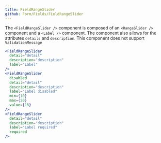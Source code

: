 ```yaml
---
title: FieldRangeSlider
github: Form/Fields/FieldRangeSlider
---
```


The `<FieldRangeSlider />` component is composed of an `<RangeSlider />` component and a `<Label />` component. The component also allows for the attributes `details` and `description`. This component does not support `ValidationMessage`

```jsx
<FieldRangeSlider
  detail="detail"
  description="description"
  label="Label"
/>
<FieldRangeSlider
  disabled
  detail="detail"
  description="description"
  label="Label disabled"
  min={10}
  max={20}
  value={15}
/>
<FieldRangeSlider
  detail="detail"
  description="description"
  label="Label required"
  required
/>
```

